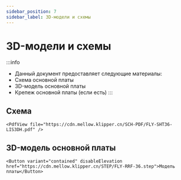 ```yaml
---
sidebar_position: 7
sidebar_label: 3D-модели и схемы
---
```




# 3D-модели и схемы


:::info
* Данный документ предоставляет следующие материалы:
* Схема основной платы
* 3D-модель основной платы
* Крепеж основной платы (если есть)
:::

## Схема

    <PdfView file="https://cdn.mellow.klipper.cn/SCH-PDF/FLY-SHT36-LIS3DH.pdf" />


## 3D-модель основной платы

    <Button variant="contained" disableElevation href="https://cdn.mellow.klipper.cn/STEP/FLY-RRF-36.step">Модель платы</Button>
